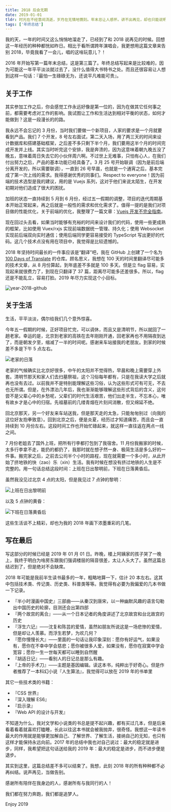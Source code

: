 ```yaml
---
title: 2018 后会无期
date: 2019-01-01
tldr: 时光在不经意间流逝，岁月在无情地镌刻。年末总让人感怀。讲不出再见，却也只能说明天你好！
tags: ['年终总结']
---
```



我的天，一年的时间又这么悄悄地溜走了，已经到了和 2018 说再见的时候。回想这一年经历的种种都恍如昨日。相比于看所谓跨年演唱会，我更想用这篇文章来告别 2018，毕竟我看了一会儿，唱的这啥玩意儿？！

2016 年开始写第一篇年末总结，这是第三篇了。年终总结写起来是比较难的，因为可能这一年平平淡淡就过去了，没什么值得大书特书之处。而且还很容易让人想到这样一句话：『最怕一生碌碌无为，还说平凡难能可贵』。

## 关于工作

其实参加工作之后，你会感觉工作永远好像是第一位的，因为在做其它任何事之前，都需要考虑对工作的影响。我试图让工作和生活达到相对平衡的状态，如何才能做到？这是一段漫长的的路。

我永远不会忘记的 3 月份，当时我们要做一个新项目，人家的要求是一个月就要看到产品。我们 7 个开发，8 号左右面试，第二天入场，用了两三天的时间来设计数据库和搭建基础框架，之后差不多只剩下半个月，我们要用这半个月的时间完成开发并上线。其实当时听完这个安排，我是奔溃的，因为这意味着朝九晚五没了晚五，意味着周日失去它的小伙伴周六啊。不过世上无难事，只怕有心人，在我们付出努力之后，产品的基本功能已经具备了。3 月 25 号开始联调（因为是前后端分离开发的，所以需要联调），一直到 26 号早晨，也就是一个通宵之后，基本完成了第一次上线的需求。我得感谢优秀的同事们。Respect to everyone！因为前端的技术选型是我的建议，用的是 Vuejs 系列，这对于他们来说太陌生，在开发初期对他们造成了很大的困扰。

加班的状态一直持续到 5 月到 6 月份，经过五一假期的调整，项目的迭代周期基本开始正常起来，再之后就是一般性的需求和优化需求了。值得一提的是我们对项目做的性能优化，关于前端的优化，我整理了一篇文章：[Vuejs 开发不完全指南](https://coderfee.com/vuejs-develop-guide/)。

现在回过头去看，如果当时能够有充裕的时间来设计我们的代码，使用一些更成熟的框架，比如使用 Vuex/rxjs 实现前端数据统一管理、持久化；使用 Websocket 实现前后端双向实时通信；使用后端同学更容易接受的 TypeScript 写出更好的代码。这几个技术点没有用在项目中，我觉得是比较遗憾的。

2018 年坚持时间最长的一件事应该是“翻译”吧，我在 GitHub 上创建了一个名为 [100 Days of Translate](https://github.com/coderfe/100-days-of-translate) 的仓库。顾名思义，我想在 100 天的时间里翻译尽可能多的技术文章，从 8 月份算起，到年底差不多就是 100 多天。但是立 flag 容易，实现起来就很费力了，到现在只翻译了 37 篇，距离尽可能多还差很多。所以，flag 还是不能乱立，容易打脸。2019 年尽力实现这个小目标。

<img src={Year2018Github} alt="year-2018-github" />

## 关于生活

生活，平平淡淡，偶尔给我们几个意外惊喜。

今年五一假期的时候，正好项目忙完，可以调休，而且又是清明节，所以就回了一趟老家。幸运的是，北京到老家的高铁在去年刚刚开通，回老家再也不用隔夜到达了，而是朝发夕至，缩减了一半的时间呢。感谢来车站接我的老朋友。到家的时候差不多是下午 5 点左右。

<img src={HomeJpg} alt="老家的日落" />

老家的气候确实比北京好很多，中午的太阳并不觉得热，早晨和晚上需要穿上外套。清明节那天和家人们去扫墓祭祖，这个习俗每年都有，只是在我读大学之后就再也没有去过。以前我并不是特别能理解这些习俗，认为这些形式可有可无，不去也无所谓。但是，在外漂泊几年后，我也渐渐能够理解这些形式背后的含义，这何尝不是父辈心中的乡愁呢，父辈们的时代生活艰苦，他们出走半生，不忘本心，唯有故乡才是心中的归宿。先祖墓前的几缕青烟在片刻间消散，但又绵延不绝。

回北京那天，另一个好友来车站送我，但是那天走的太急，只能匆匆别过（向我的这位好友抱拳致意）。回到北京之后，便是炎夏，经历过才知道痛苦，而且会一直持续到 10 月份左右。这段时间工作也开始忙碌起来，就这样一直往返在两点一线之间。

7 月份老姐去了国外上班，把所有行李都打包到了我宿舍。11 月份我搬家的时候，太多行李拿不走，能扔的都扔了，我那时就在想孑然一身、极简生活是多么好的一件事。搬完家之后，之前去公司半个小时的路程，现在就需要一个多小时，从此开始了挤地铁的快（zao）乐（xin）生活。我有时候在想没有挤过地铁的人生是不完整的。用一句话总结这段时间：上班在日出黎明前，下班在日落黄昏后。

虽然我没见过北京 4 点的太阳，但是我见过 7 点钟的黎明：

<img src={Sunrise} alt="上班在日出黎明前" />

以及 5 点钟的黄昏：

<img src={Sunset} alt="下班在日落黄昏后" />

这些生活谈不上精彩，却也为我的 2018 年画下浓墨重彩的几笔。

## 写在最后

写这部分的时候已经是 2019 年 01 月 01 日。昨晚，楼上阿姨家的孩子哭了一晚上，我终于明白为啥房东跟我们强调楼层的隔音很差，太让人头大了。虽然这篇总结迟到了，但是绝对不会缺席。

2018 年可能是我前半生读书最多的一年，粗略地算一下，估计 20 本左右。这其中包括技术类、传记类、历史类、科普类等等。我觉得有必要为我偏爱的几本书做一下记录。

- 『半小时漫画中国史』三部曲——从秦汉到唐宋，以一种幽默风趣的语言勾勒出中国历史的轮廓，目测还会出第四部
- 『两个故宫的离合』——从一个日本记者的角度讲述了北京故宫和台北故宫的历史
- 『浮生六记』——沈复和陈芸的爱情，虽然如朋友所说这是一场悲惨的爱情，但是却让人羡慕。而浮生若梦，为欢几何？
- 『愿你慢慢长大』——里面的一句话让我印象深刻：愿你有好运气，如果没有，愿你在不幸中学会慈悲；愿你被很多人爱，如果没有，愿你在寂寞中学会宽容；愿你一生一世每天都可以睡到自然醒
- 『胡适日记』——看别人的日记总是那么有趣。
- 『上帝的手术刀』——主题是基因编辑。读这本书，纯粹出于好奇心。但是作者推荐了一本科幻小说『人生算法』，我觉得可以放在 2019 年的书单里

其它一些技术类的书籍：

- 『CSS 世界』
- 『深入理解 ES6』
- 『启示录』
- 『Web API 的设计与开发』

不知道为什么，我对文学和小说类的书总是提不起兴趣，都有买过几本，但是后来看着看着就喜欢打瞌睡，长此以往这本书就会被我抛弃，很奇怪。我想这一年读书最大的作用就是能够更加解自己、了解世界、了解生活，接纳自己的无知，也只有这样才能保持永远向前。2017 年的总结中我也对自己说过：最大的稳定就是进步，同样，我希望把这句话送给我的 2019 年：最大的稳定是进步，而不进步便是退步。

其实到这里，这篇总结差不多可以结束了。我想，此刻 2018 年的所有种种都不必再纠结。说声再见，当做告别。

感谢所有陪伴在我身边的人，感谢所有与我同行的人！

我们都在努力奔跑，我们都是追梦人。

Enjoy 2019
